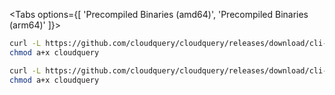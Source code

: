 
<Tabs options={[ 'Precompiled Binaries (amd64)', 'Precompiled Binaries (arm64)' ]}>

<Tab>

```bash
curl -L https://github.com/cloudquery/cloudquery/releases/download/cli-VERSION_CLI/cloudquery_linux_amd64 -o cloudquery
chmod a+x cloudquery
```

</Tab>

<Tab>

```bash
curl -L https://github.com/cloudquery/cloudquery/releases/download/cli-VERSION_CLI/cloudquery_linux_arm64 -o cloudquery
chmod a+x cloudquery
```

</Tab>

</Tabs>